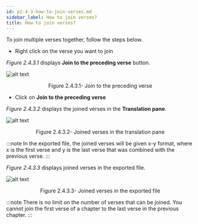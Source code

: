 ```yaml
---
id: p2-4-3-how-to-join-verses.md
sidebar_label: How to join verses?
title: How to join verses?
---
```


To join multiple verses together, follow the steps below.

* Right click on the verse you want to join

_Figure 2.4.3.1_ displays **Join to the preceding verse** button.

![alt text](../../../../static/AutographaLiveImages/Translation-pane/join-to-the-preceding-verse-fig-2.4.3.1x.jpg 'Join to the preceding verse')

<div align='center' style={{ fontStyle: 'Italic' }}>Figure 2.4.3.1- Join to the preceding verse</div>

-   Click on **Join to the preceding verse**

_Figure 2.4.3.2_ displays the joined verses in the **Translation pane**.

![alt text](../../../../static/AutographaLiveImages/Translation-pane/joined-verses-in-the-translation-pane-fig-2.4.3.2.jpg 'Joined verses in the translation pane')

<div align='center' style={{ fontStyle: 'Italic' }}>Figure 2.4.3.2- Joined verses in the translation pane</div>

:::note
In the exported file, the joined verses will be given x-y format, where x is the first verse and y is the last verse that was combined with the previous verse.
:::

_Figure 2.4.3.3_ displays joined verses in the exported file.

![alt text](../../../../static/AutographaLiveImages/Translation-pane/joined-verses-in-the-exported-file-fig-2.4.3.3.jpg ' Joined verses in the exported file')

<div align='center' style={{ fontStyle: 'Italic' }}>Figure 2.4.3.3- Joined verses in the exported file</div>

:::note
There is no limit on the number of verses that can be joined.
You cannot join the first verse of a chapter to the last verse in the previous chapter.
:::
